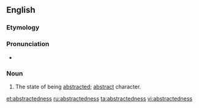 ==English==

===Etymology===
{{suffix|abstracted|ness}}

===Pronunciation===
* {{a|US}} {{IPA|/æb.ˈstɹæk.tɪd.nəs/}}

===Noun===
{{en-noun|-}}

# The state of being [[abstracted]]; [[abstract]] character.

[[et:abstractedness]]
[[ru:abstractedness]]
[[ta:abstractedness]]
[[vi:abstractedness]]
